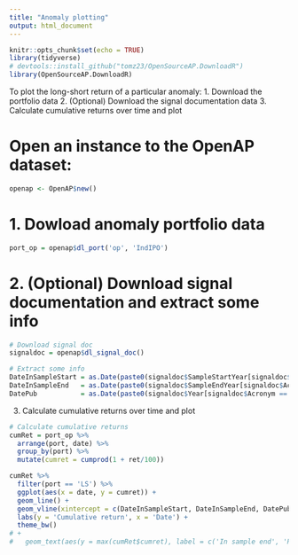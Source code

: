 ```yaml
---
title: "Anomaly plotting"
output: html_document
---
```


```r
knitr::opts_chunk$set(echo = TRUE)
library(tidyverse)
# devtools::install_github("tomz23/OpenSourceAP.DownloadR")
library(OpenSourceAP.DownloadR)
```

To plot the long-short return of a particular anomaly:
1. Download the portfolio data
2. (Optional) Download the signal documentation data
3. Calculate cumulative returns over time and plot

# Open an instance to the OpenAP dataset:
```r
openap <- OpenAP$new()
```

# 1. Dowload anomaly portfolio data
```r
port_op = openap$dl_port('op', 'IndIPO')
```


# 2. (Optional) Download signal documentation and extract some info
```r
# Download signal doc
signaldoc = openap$dl_signal_doc()

# Extract some info
DateInSampleStart = as.Date(paste0(signaldoc$SampleStartYear[signaldoc$Acronym == 'IndIPO'], '-12-31'))
DateInSampleEnd   = as.Date(paste0(signaldoc$SampleEndYear[signaldoc$Acronym == 'IndIPO'], '-12-31'))
DatePub           = as.Date(paste0(signaldoc$Year[signaldoc$Acronym == 'IndIPO'], '-12-31'))

```

3. Calculate cumulative returns over time and plot
```r
# Calculate cumulative returns
cumRet = port_op %>%
  arrange(port, date) %>% 
  group_by(port) %>% 
  mutate(cumret = cumprod(1 + ret/100))

cumRet %>% 
  filter(port == 'LS') %>% 
  ggplot(aes(x = date, y = cumret)) +
  geom_line() +
  geom_vline(xintercept = c(DateInSampleStart, DateInSampleEnd, DatePub), linetype = 2) +
  labs(y = 'Cumulative return', x = 'Date') +
  theme_bw()
# +
#   geom_text(aes(y = max(cumRet$cumret), label = c('In sample end', 'Publication')), vjust = -1) 


```


